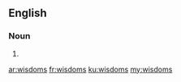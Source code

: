 ==English==

===Noun===
{{head|en|noun plural form}}

# {{plural of|wisdom|lang=en}}

[[ar:wisdoms]]
[[fr:wisdoms]]
[[ku:wisdoms]]
[[my:wisdoms]]